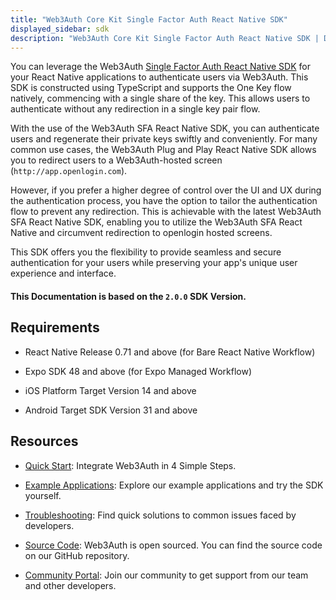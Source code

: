 ```yaml
---
title: "Web3Auth Core Kit Single Factor Auth React Native SDK"
displayed_sidebar: sdk
description: "Web3Auth Core Kit Single Factor Auth React Native SDK | Documentation - Web3Auth"
---
```


You can leverage the Web3Auth [Single Factor Auth React Native SDK](https://github.com/Web3Auth/single-factor-auth-react-native) for your React Native
applications to authenticate users via Web3Auth. This SDK is constructed using TypeScript and supports the One Key flow natively, commencing with a
single share of the key. This allows users to authenticate without any redirection in a single key pair flow.

With the use of the Web3Auth SFA React Native SDK, you can authenticate users and regenerate their private keys swiftly and conveniently. For many
common use cases, the Web3Auth Plug and Play React Native SDK allows you to redirect users to a Web3Auth-hosted screen (`http://app.openlogin.com`).

However, if you prefer a higher degree of control over the UI and UX during the authentication process, you have the option to tailor the
authentication flow to prevent any redirection. This is achievable with the latest Web3Auth SFA React Native SDK, enabling you to utilize the Web3Auth
SFA React Native and circumvent redirection to openlogin hosted screens.

This SDK offers you the flexibility to provide seamless and secure authentication for your users while preserving your app's unique user experience
and interface.

#### This Documentation is based on the `2.0.0` SDK Version.

## Requirements

- React Native Release 0.71 and above (for Bare React Native Workflow)

- Expo SDK 48 and above (for Expo Managed Workflow)

- iOS Platform Target Version 14 and above

- Android Target SDK Version 31 and above

## Resources

- [Quick Start](/quick-start?product=Core+Kit&sdk=Single+Factor+Auth+React+Native+SDK&platform=React+Native+Bare): Integrate Web3Auth in 4 Simple
  Steps.

- [Example Applications](/examples?product=Core+Kit&sdk=Single+Factor+Auth+React+Native+SDK): Explore our example applications and try the SDK
  yourself.

- [Troubleshooting](/troubleshooting): Find quick solutions to common issues faced by developers.

- [Source Code](https://github.com/Web3Auth/single-factor-auth-react-native): Web3Auth is open sourced. You can find the source code on our GitHub
  repository.

- [Community Portal](https://web3auth.io/community/c/help-core-kit/sfa-react-native-sdk/32): Join our community to get support from our team and other
  developers.
